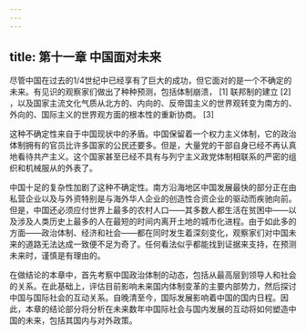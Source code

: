 ```yaml
---
---
---
```

title: 第十一章 中国面对未来
---




尽管中国在过去的1/4世纪中已经享有了巨大的成功，但它面对的是一个不确定的未来。有见识的观察家们做出了种种预测，包括体制崩溃， [1] 联邦制的建立 [2] ，以及国家主流文化气质从北方的、内向的、反帝国主义的世界观转变为南方的、外向的、国际主义的世界观方面的根本性的重新协商。 [3]

这种不确定性来自于中国现状中的矛盾。中国保留着一个权力主义体制，它的政治体制拥有的官员比许多国家的公民还要多。但是，大量党的干部自身已经不再认真地看待共产主义。这个国家甚至已经不具有与列宁主义政党体制相联系的严密的组织和机械服从的外表了。

中国十足的复杂性加剧了这种不确定性。南方沿海地区中国发展最快的部分正在由私营企业以及与外资特别是与海外华人企业的创造性合资企业的驱动而疾驰向前。但是，中国还必须应付世界上最多的农村人口——其多数人都生活在贫困中——以及涉及人类历史上最多的人在最短的时间内离开土地的城市化进程。由于如此多的方面——政治体制、经济和社会——都在同时发生着深刻变化，观察家们对中国未来的道路无法达成一致便不足为奇了。任何看法似乎都能找到证据来支持，在预测未来时，谨慎是有理由的。

在做结论的本章中，首先考察中国政治体制的动态，包括从最高层到领导人和社会的关系。在此基础上，评估目前影响未来国内体制变革的主要内部势力，然后探讨中国与国际社会的互动关系。自晚清至今，国际发展影响着中国的国内日程。因此，本章的结论部分将分析在未来数年中国际社会与国内发展的互动将如何塑造中国的未来，包括其国内与对外政策。